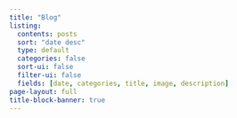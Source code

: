 ```yaml
---
title: "Blog"
listing:
  contents: posts
  sort: "date desc"
  type: default
  categories: false
  sort-ui: false
  filter-ui: false
  fields: [date, categories, title, image, description]
page-layout: full
title-block-banner: true
---
```




